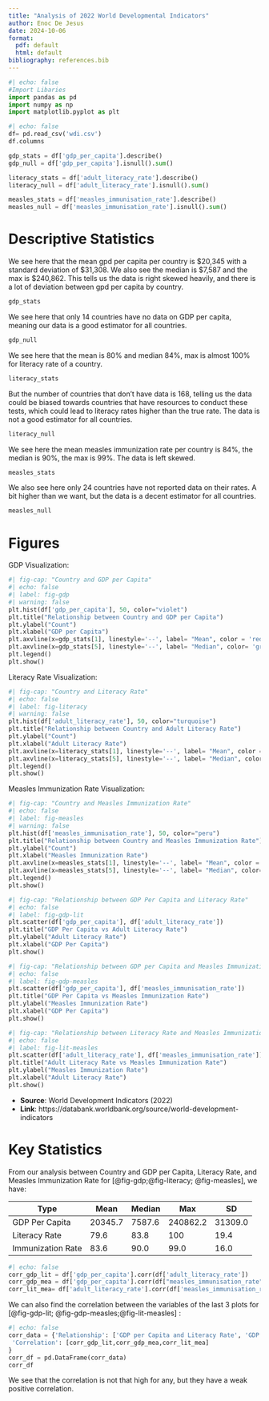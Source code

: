 ```yaml
---
title: "Analysis of 2022 World Developmental Indicators"
author: Enoc De Jesus
date: 2024-10-06
format:
  pdf: default
  html: default
bibliography: references.bib
---
```


```python
#| echo: false
#Import Libaries
import pandas as pd
import numpy as np
import matplotlib.pyplot as plt
```

```python
#| echo: false
df= pd.read_csv('wdi.csv')
df.columns

gdp_stats = df['gdp_per_capita'].describe()
gdp_null = df['gdp_per_capita'].isnull().sum()

literacy_stats = df['adult_literacy_rate'].describe()
literacy_null = df['adult_literacy_rate'].isnull().sum()

measles_stats = df['measles_immunisation_rate'].describe()
measles_null = df['measles_immunisation_rate'].isnull().sum()
```
# Descriptive Statistics
We see here that the mean gpd per capita per country is $20,345 with a standard deviation of $31,308. We also see the median is $7,587 and the max is $240,862. This tells us the data is right skewed heavily, and there is a lot of deviation between gpd per capita by country.
```python
gdp_stats
```

We see here that only 14 countries have no data on GDP per capita, meaning our data is a good estimator for all countries.
```python
gdp_null
```

We see here that the mean is 80% and median 84%, max is almost 100% for literacy rate of a country.
```python
literacy_stats
```

But the number of countries that don't have data is 168, telling us the data could be biased towards countries that have resources to conduct these tests, which could lead to literacy rates higher than the true rate. The data is not a good estimator for all countries. 
```python
literacy_null
```

We see here the mean measles immunization rate per country is 84%, the median is 90%, the max is 99%. The data is left skewed.
```python
measles_stats
```

We also see here only 24 countries have not reported data on their rates. A bit higher than we want, but the data is a decent estimator for all countries.
```python
measles_null
```

# Figures

GDP Visualization:
```python
#| fig-cap: "Country and GDP per Capita"
#| echo: false
#| label: fig-gdp
#| warning: false
plt.hist(df['gdp_per_capita'], 50, color="violet")
plt.title("Relationship between Country and GDP per Capita")
plt.ylabel("Count")
plt.xlabel("GDP per Capita")
plt.axvline(x=gdp_stats[1], linestyle='--', label= "Mean", color = 'red')
plt.axvline(x=gdp_stats[5], linestyle='--', label= "Median", color= 'green')
plt.legend()
plt.show()
```

Literacy Rate Visualization:
```python
#| fig-cap: "Country and Literacy Rate"
#| echo: false
#| label: fig-literacy
#| warning: false
plt.hist(df['adult_literacy_rate'], 50, color="turquoise")
plt.title("Relationship between Country and Adult Literacy Rate")
plt.ylabel("Count")
plt.xlabel("Adult Literacy Rate")
plt.axvline(x=literacy_stats[1], linestyle='--', label= "Mean", color = 'red')
plt.axvline(x=literacy_stats[5], linestyle='--', label= "Median", color= 'green')
plt.legend()
plt.show()
```

Measles Immunization Rate Visualization:
```python
#| fig-cap: "Country and Measles Immunization Rate"
#| echo: false
#| label: fig-measles
#| warning: false
plt.hist(df['measles_immunisation_rate'], 50, color="peru")
plt.title("Relationship between Country and Measles Immunization Rate")
plt.ylabel("Count")
plt.xlabel("Measles Immunization Rate")
plt.axvline(x=measles_stats[1], linestyle='--', label= "Mean", color = 'red')
plt.axvline(x=measles_stats[5], linestyle='--', label= "Median", color= 'green')
plt.legend()
plt.show()
```


```python
#| fig-cap: "Relationship between GDP Per Capita and Literacy Rate"
#| echo: false
#| label: fig-gdp-lit
plt.scatter(df['gdp_per_capita'], df['adult_literacy_rate'])
plt.title("GDP Per Capita vs Adult Literacy Rate")
plt.ylabel("Adult Literacy Rate")
plt.xlabel("GDP Per Capita")
plt.show()
```

```python
#| fig-cap: "Relationship between GDP per Capita and Measles Immunization Rate"
#| echo: false
#| label: fig-gdp-measles
plt.scatter(df['gdp_per_capita'], df['measles_immunisation_rate'])
plt.title("GDP Per Capita vs Measles Immunization Rate")
plt.ylabel("Measles Immunization Rate")
plt.xlabel("GDP Per Capita")
plt.show()
```

```python
#| fig-cap: "Relationship between Literacy Rate and Measles Immunization Rate"
#| echo: false
#| label: fig-lit-measles
plt.scatter(df['adult_literacy_rate'], df['measles_immunisation_rate'])
plt.title("Adult Literacy Rate vs Measles Immunization Rate")
plt.ylabel("Measles Immunization Rate")
plt.xlabel("Adult Literacy Rate")
plt.show()
```
- **Source**: World Development Indicators (2022)
- **Link**: https://databank.worldbank.org/source/world-development-indicators

# Key Statistics
From our analysis between Country and GDP per Capita, Literacy Rate, and Measles Immunization Rate for [@fig-gdp;@fig-literacy; @fig-measles], we have:

| Type | Mean | Median | Max | SD |
|------|------|--------|-----|----|
| GDP Per Capita | 20345.7 | 7587.6 | 240862.2| 31309.0 |
| Literacy Rate | 79.6 | 83.8 | 100 | 19.4 |
| Immunization Rate | 83.6 | 90.0 | 99.0 | 16.0 |

```python
#| echo: false
corr_gdp_lit = df['gdp_per_capita'].corr(df['adult_literacy_rate'])
corr_gdp_mea = df['gdp_per_capita'].corr(df["measles_immunisation_rate"])
corr_lit_mea= df['adult_literacy_rate'].corr(df['measles_immunisation_rate'])

```

We can also find the correlation between the variables of the last 3 plots for [@fig-gdp-lit; @fig-gdp-measles;@fig-lit-measles] :
```python
#| echo: false
corr_data = {'Relationship': ['GDP per Capita and Literacy Rate', 'GDP per Capita and Measles Immunization Rate', 'Literacy Rate and Measles Immunization Rate'], 
 'Correlation': [corr_gdp_lit,corr_gdp_mea,corr_lit_mea]
}
corr_df = pd.DataFrame(corr_data)
corr_df
```
We see that the correlation is not that high for any, but they have a weak positive correlation. 
